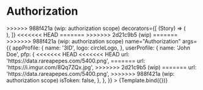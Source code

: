 


<Meta title="Components/Authorization" component={Authorization} />


# Authorization

<Canvas>
  <Story
<<<<<<< HEAD
<<<<<<< HEAD
=======
>>>>>>> 988f421a (wip: authorization scope)
    decorators={[
      (Story) => (
        <div style={{ width: 482, padding: 12, margin: 'auto' }}>
          <Story />
        </div>
      ),
    ]}
<<<<<<< HEAD
=======
>>>>>>> 2d21c9b5 (wip)
=======
>>>>>>> 988f421a (wip: authorization scope)
    name="Authorization"
    args={{
      appProfile: {
        name: '3ID',
        logo: circleLogo,
      },
      userProfile: {
        name: 'John Doe',
        pfp: {
<<<<<<< HEAD
<<<<<<< HEAD
          url: 'https://data.rareapepes.com/5400.png',
=======
          url: 'https://i.imgur.com/8Qq7ZQx.jpg',
>>>>>>> 2d21c9b5 (wip)
=======
          url: 'https://data.rareapepes.com/5400.png',
>>>>>>> 988f421a (wip: authorization scope)
          isToken: false,
        },
      },
    }}
  >
    {Template.bind({})}
  </Story>
</Canvas>
